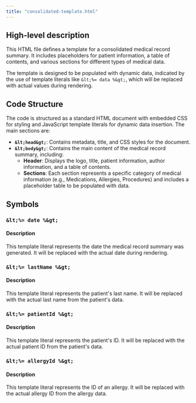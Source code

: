 ```yaml
---
title: "consolidated-template.html"
---
```


## High-level description
This HTML file defines a template for a consolidated medical record summary. It includes placeholders for patient information, a table of contents, and various sections for different types of medical data. 

The template is designed to be populated with dynamic data, indicated by the use of template literals like `&lt;%= data %&gt;`, which will be replaced with actual values during rendering.

## Code Structure
The code is structured as a standard HTML document with embedded CSS for styling and JavaScript template literals for dynamic data insertion. The main sections are:

- **`&lt;head&gt;`**: Contains metadata, title, and CSS styles for the document.
- **`&lt;body&gt;`**: Contains the main content of the medical record summary, including:
    - **Header**: Displays the logo, title, patient information, author information, and a table of contents.
    - **Sections**: Each section represents a specific category of medical information (e.g., Medications, Allergies, Procedures) and includes a placeholder table to be populated with data.

## Symbols

### `&lt;%= date %&gt;`
#### Description
This template literal represents the date the medical record summary was generated. It will be replaced with the actual date during rendering.

### `&lt;%= lastName %&gt;`
#### Description
This template literal represents the patient's last name. It will be replaced with the actual last name from the patient's data.

### `&lt;%= patientId %&gt;`
#### Description
This template literal represents the patient's ID. It will be replaced with the actual patient ID from the patient's data.

### `&lt;%= allergyId %&gt;`
#### Description
This template literal represents the ID of an allergy. It will be replaced with the actual allergy ID from the allergy data.
